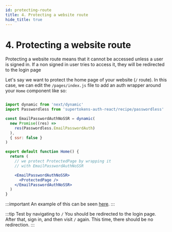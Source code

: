 ```yaml
---
id: protecting-route
title: 4. Protecting a website route
hide_title: true
---
```


# 4. Protecting a website route

Protecting a website route means that it cannot be accessed unless a user is signed in. If a non signed in user tries to access it, they will be redirected to the login page

Let's say we want to protect the home page of your website (`/` route). In this case, we can edit the `/pages/index.js` file to add an auth wrapper around your `Home` component like so:

```jsx title="pages/index.js"

import dynamic from 'next/dynamic'
import Passwordless from 'supertokens-auth-react/recipe/passwordless'

const EmailPasswordAuthNoSSR = dynamic(
  new Promise((res) =>
    res(Passwordless.EmailPasswordAuth)
  ),
  { ssr: false }
)

export default function Home() {
  return (
    // we protect ProtectedPage by wrapping it
    // with EmailPasswordAuthNoSSR

    <EmailPasswordAuthNoSSR>
      <ProtectedPage />
    </EmailPasswordAuthNoSSR>
  )
}

```

:::important
An example of this can be seen [here](https://github.com/supertokens/next.js/blob/canary/examples/with-supertokens/pages/index.js#L36).
:::

:::tip Test by navigating to `/`
You should be redirected to the login page. After that, sign in, and then visit `/` again. This time, there should be no redirection.
:::
